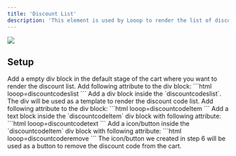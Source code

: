 ```yaml
---
title: 'Discount List'
description: 'This element is used by Looop to render the list of discount code applied to the cart. '
---
```


<Frame>
<img src="/images/discount-list.svg" />
</Frame>

## Setup 
<Steps>
 <Step title="Discount List Wrapper">
    Add a empty div block in the  default stage of the cart where you want to render the discount list.
 </Step>
 <Step title="Discount List Wrapper - Attributes">
   Add following attribute to the div block:
    ```html
    looop=discountcodeslist
    ```
 </Step>
 <Step title="Discount Code Template">
   Add a div block inside the `discountcodeslist`. The div will be used as a template to render the discount code list. 
 </Step>
 <Step title="Discount Code Template - Attributes">
   Add following attribute to the div block:
    ```html
    looop=discountcodeItem
    ```
 </Step>
  <Step title="Discount Code Template - Name">
   Add a text block inside the `discountcodeItem` div block with following attribute:
    ```html
    looop=discountcodetext
    ```
 </Step>
 <Step title="Discount Code Template - Remove">
  Add a icon/button inside the `discountcodeItem` div block with following attribute:
    ```html
    looop=discountcoderemove
    ```
 </Step>
</Steps>



<Note>
The icon/button we created in step 6 will be used as a button to remove the discount code from the cart.
</Note>




